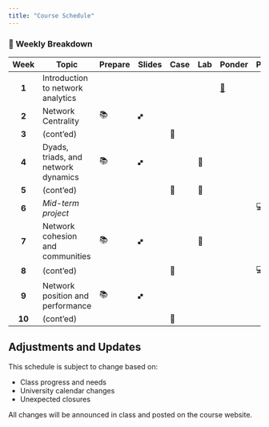 ```yaml
---
title: "Course Schedule"
---
```


### 📅 Weekly Breakdown

| Week   | Topic                               | Prepare | Slides | Case | Lab  | Ponder                                | Project |
| :----: | ----------------------------------- | ------- | ------ | ---- | ---- | ------------------------------------- | ------- |
| **1**  | Introduction to network analytics   |         |        |      |      | [🤔](../weeks/week-1/main.qmd#ponder) |         |
| **2**  | Network Centrality                  | 📚      | 🙾      |      |      |                                       |         |
| **3**  | (cont'ed)                           |         |        | 🙋   |      |                                       |         |
| **4**  | Dyads, triads, and network dynamics | 📚      | 🙾      |      | 🥼   |                                       |         |
| **5**  | (cont'ed)                           |         |        | 🙋   | 🥼   |                                       |         |
| **6**  | *Mid-term project*                  |         |        |      |      |                                       | 💻      |
| **7**  | Network cohesion and communities    | 📚      | 🙾      |      | 🥼   |                                       |         |
| **8**  | (cont'ed)                           |         |        | 🙋   |      |                                       | 💻      |
| **9**  | Network position and performance    | 📚      | 🙾      |      |      |                                       |         |
| **10** | (cont'ed)                           |         |        | 🙋   |      |                                       |         |

::: {.callout-note}
## Adjustments and Updates

This schedule is subject to change based on:

- Class progress and needs
- University calendar changes
- Unexpected closures

All changes will be announced in class and posted on the course website.
:::
